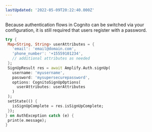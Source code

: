 ```yaml
---
lastUpdated: '2022-05-09T20:22:40.000Z'
---
```

Because authentication flows in Cognito can be switched via your configuration, it is still required that users register with a password.

```dart
try {
 Map<String, String> userAttributes = {
   'email': 'email@domain.com',
   'phone_number': '+15559101234',
   // additional attributes as needed
 };
 SignUpResult res = await Amplify.Auth.signUp(
   username: 'myusername',
   password: 'mysupersecurepassword',
   options: CognitoSignUpOptions(
     userAttributes: userAttributes
   )
 );
 setState(() {
   isSignUpComplete = res.isSignUpComplete;
 });
} on AuthException catch (e) {
 print(e.message);
}
```
